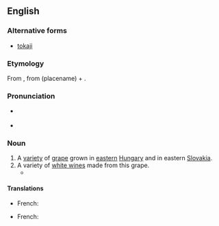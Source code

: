 {{also|tokaý}}
==English==

===Alternative forms===
* [[tokaji]]

===Etymology===
From {{etyl|hu}} {{term|tokaji||of Tokay|lang=hu}}, from {{term|Tokaj|lang=hu}} (placename) + {{term|-i|lang=hu||originating from}}.

===Pronunciation===
* {{a|UK}} {{IPA|/təʊˈkeɪ/}}
* {{a|US}} {{IPA|/toʊˈkeɪ/}}

===Noun===
{{en-noun}}

# A [[variety]] of [[grape]] grown in [[eastern]] [[Hungary]] and in eastern [[Slovakia]].
# A variety of [[white wine]]s made from this grape.
#* {{quote-news|year=2009|date=February 25|author=Eric Asimov|title=Asian Fusion, via the Wine List|work=New York Times|url=http://www.nytimes.com/2009/02/25/dining/25pour.html
|passage=It was made from the furmint grape, which is better known in Hungary’s lusciously sweet '''tokays''', but this was delicate, floral and just right with a tart chicken curry dish.}}

====Translations====
{{trans-top|variety of grape}}
* French: {{t|fr|tokay|m}}
{{trans-mid}}
{{trans-bottom}}

{{trans-top|wine made from this grape}}
* French: {{t|fr|tokay|m}}
{{trans-mid}}
{{trans-bottom}}